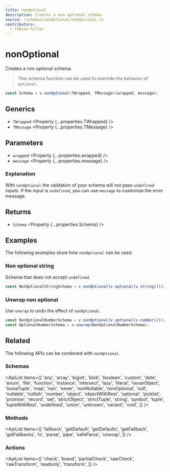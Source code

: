 ```yaml
---
title: nonOptional
description: Creates a non optional schema.
source: /schemas/nonOptional/nonOptional.ts
contributors:
  - fabian-hiller
---
```



# nonOptional

Creates a non optional schema.

> This schema function can be used to override the behavior of <Link href="../optional/">`optional`</Link>.

```ts
const Schema = v.nonOptional<TWrapped, TMessage>(wrapped, message);
```

## Generics

- `TWrapped` <Property {...properties.TWrapped} />
- `TMessage` <Property {...properties.TMessage} />

## Parameters

- `wrapped` <Property {...properties.wrapped} />
- `message` <Property {...properties.message} />

### Explanation

With `nonOptional` the validation of your schema will not pass `undefined` inputs. If the input is `undefined`, you can use `message` to customize the error message.

## Returns

- `Schema` <Property {...properties.Schema} />

## Examples

The following examples show how `nonOptional` can be used.

### Non optional string

Schema that does not accept `undefined`.

```ts
const NonOptionalStringSchema = v.nonOptional(v.optional(v.string()));
```

### Unwrap non optional

Use <Link href="../unwrap/">`unwrap`</Link> to undo the effect of `nonOptional`.

```ts
const NonOptionalNumberSchema = v.nonOptional(v.optional(v.number()));
const OptionalNumberSchema = v.unwrap(NonOptionalNumberSchema);
```

## Related

The following APIs can be combined with `nonOptional`.

### Schemas

<ApiList
  items={[
    'any',
    'array',
    'bigint',
    'blob',
    'boolean',
    'custom',
    'date',
    'enum',
    'file',
    'function',
    'instance',
    'intersect',
    'lazy',
    'literal',
    'looseObject',
    'looseTuple',
    'map',
    'nan',
    'never',
    'nonNullable',
    'nonOptional',
    'null',
    'nullable',
    'nullish',
    'number',
    'object',
    'objectWithRest',
    'optional',
    'picklist',
    'promise',
    'record',
    'set',
    'strictObject',
    'strictTuple',
    'string',
    'symbol',
    'tuple',
    'tupleWithRest',
    'undefined',
    'union',
    'unknown',
    'variant',
    'void',
  ]}
/>

### Methods

<ApiList
  items={[
    'fallback',
    'getDefault',
    'getDefaults',
    'getFallback',
    'getFallbacks',
    'is',
    'parse',
    'pipe',
    'safeParse',
    'unwrap',
  ]}
/>

### Actions

<ApiList
  items={[
    'check',
    'brand',
    'partialCheck',
    'rawCheck',
    'rawTransform',
    'readonly',
    'transform',
  ]}
/>
